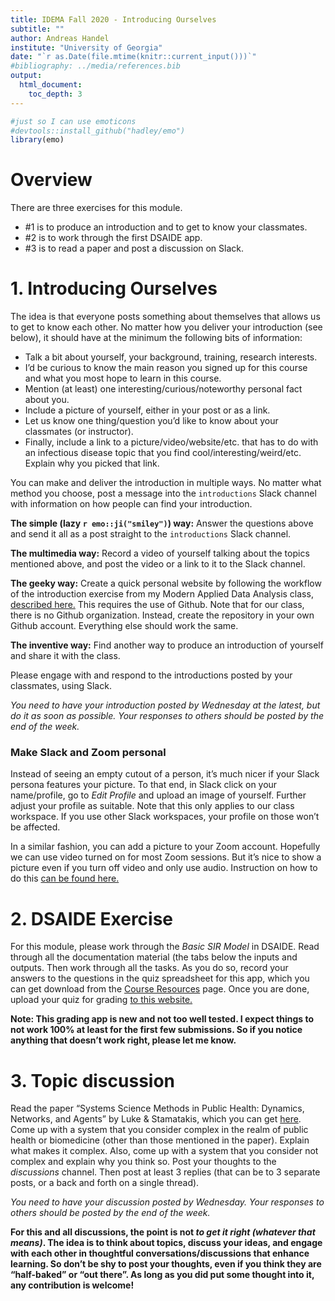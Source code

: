 ```yaml
---
title: IDEMA Fall 2020 - Introducing Ourselves 
subtitle: ""
author: Andreas Handel
institute: "University of Georgia"
date: "`r as.Date(file.mtime(knitr::current_input()))`"
#bibliography: ../media/references.bib
output: 
  html_document:
    toc_depth: 3
---
```



```r
#just so I can use emoticons
#devtools::install_github("hadley/emo")
library(emo)
```


# Overview

There are three exercises for this module. 

* #1 is to produce an introduction and to get to know your classmates. 
* #2 is to work through the first DSAIDE app. 
* #3 is to read a paper and post a discussion on Slack.




# 1. Introducing Ourselves

The idea is that everyone posts something about themselves that allows us to get to know each other. No matter how you deliver your introduction (see below), it should have at the minimum the following bits of information:

* Talk a bit about yourself, your background, training, research interests. 
* I'd be curious to know the main reason you signed up for this course and what you most hope to learn in this course. 
* Mention (at least) one interesting/curious/noteworthy personal fact about you.
* Include a picture of yourself, either in your post or as a link. 
* Let us know one thing/question you'd like to know about your classmates (or instructor). 
* Finally, include a link to a picture/video/website/etc. that has to do with an infectious disease topic that you find cool/interesting/weird/etc. Explain why you picked that link.


You can make and deliver the introduction in multiple ways. No matter what method you choose, post a message into the `introductions` Slack channel with information on how people can find your introduction.

**The simple (lazy `r emo::ji("smiley")`) way:** Answer the questions above and send it all as a post straight to the `introductions` Slack channel.

**The multimedia way:** Record a video of yourself talking about the topics mentioned above, and post the video or a link to it to the Slack channel.

**The geeky way:** Create a quick personal website by following the workflow of the introduction exercise from my Modern Applied Data Analysis class, [described here.](https://andreashandel.github.io/MADAcourse/Exercise_Introducing_Ourselves.html) This requires the use of Github. Note that for our class, there is no Github organization. Instead, create the repository in your own Github account. Everything else should work the same. 

**The inventive way:** Find another way to produce an introduction of yourself and share it with the class.

Please engage with and respond to the introductions posted by your classmates, using Slack. 

_You need to have your introduction posted by Wednesday at the latest, but do it as soon as possible. Your responses to others should be posted by the end of the week._


### Make Slack and Zoom personal

Instead of seeing an empty cutout of a person, it's much nicer if your Slack persona features your picture. To that end, in Slack click on your name/profile, go to _Edit Profile_ and upload an image of yourself. Further adjust your profile as suitable. Note that this only applies to our class workspace. If you use other Slack workspaces, your profile on those won't be affected.

In a similar fashion, you can add a picture to your Zoom account. Hopefully we can use video turned on for most Zoom sessions. But it's nice to show a picture even if you turn off video and only use audio. Instruction on how to do this [can be found here.](https://support.zoom.us/hc/en-us/articles/201363203-Customizing-your-Profile)



# 2. DSAIDE Exercise
For this module, please work through the _Basic SIR Model_ in DSAIDE. Read through all the documentation material (the tabs below the inputs and outputs. Then work through all the tasks. As you do so, record your answers to the questions in the quiz spreadsheet for this app, which you can get download from the [Course Resources](https://andreashandel.github.io/IDEMAcourse/Course_Resources.html) page. Once you are done, upload your quiz for grading [to this website.](https://shiny.ovpr.uga.edu/gradingapp/)

**Note: This grading app is new and not too well tested. I expect things to not work 100% at least for the first few submissions. So if you notice anything that doesn't work right, please let me know.**




# 3. Topic discussion

Read the paper “Systems Science Methods in Public Health: Dynamics, Networks, and Agents” by Luke & Stamatakis, which you can get [here](./media/luke12arph.pdf).  Come up with a system that you consider complex in the realm of public health or biomedicine (other than those mentioned in the paper). Explain what makes it complex. Also, come up with a system that you consider not complex and explain why you think so. Post your thoughts to the _discussions_ channel. Then post at least 3 replies (that can be to 3 separate posts, or a back and forth on a single thread).

_You need to have your discussion posted by Wednesday. Your responses to others should be posted by the end of the week._

**For this and all discussions, the point is not _to get it right (whatever that means)_. The idea is to think about topics, discuss your ideas, and engage with each other in thoughtful conversations/discussions that enhance learning. So don't be shy to post your thoughts, even if you think they are "half-baked" or "out there". As long as you did put some thought into it, any contribution is welcome!**




